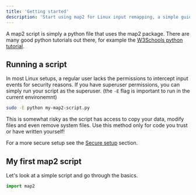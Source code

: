 ```yaml
---
title: 'Getting started'
description: 'Start using map2 for Linux input remapping, a simple guide'
---
```


A map2 script is simply a python file that uses the map2 package. There are many good python tutorials
out there, for example the [W3Schools python tutorial](https://www.w3schools.com/python).

## Running a script

In most Linux setups, a regular user lacks the permissions to intercept input events for security reasons.
If you have superuser permissions, you can simply run your script as the superuser.
(the `-E` flag is important to run in the current environemnt)

```bash
sudo -E python my-map2-script.py
```

This is somewhat risky as the script has access to copy your data, modify files and even remove system files.
Use this method only for code you trust or have written yourself!

For a more secure setup see the [Secure setup](/map2/en/advanced/secure-setup) section.


## My first map2 script

Let's look at a simple script and go through the basics.


```python
import map2



```
